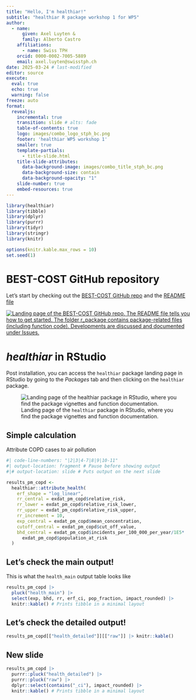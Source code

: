 ```yaml
---
title: "Hello, I'm healthiar!"
subtitle: "healthiar R package workshop 1 for WP5"
author:
  - name:
      given: Axel Luyten &
      family: Alberto Castro
    affiliations:
      - name: Swiss TPH
    orcid: 0000-0002-7005-5889
    email: axel.luyten@swisstph.ch
date: 2025-03-24 # last-modified
editor: source
execute: 
  eval: true
  echo: true
  warning: false
freeze: auto
format:
  revealjs:
    incremental: true
    transition: slide # alts: fade
    table-of-contents: true
    logo: images/combo_logo_stph_bc.png
    footer: 'healthiar WP5 workshop 1'
    smaller: true
    template-partials:
      - title-slide.html
    title-slide-attributes:
      data-background-image: images/combo_title_stph_bc.png
      data-background-size: contain
      data-background-opacity: "1"
    slide-number: true
    embed-resources: true
---
```


```r
library(healthiar)
library(tibble)
library(dplyr)
library(purrr)
library(tidyr)
library(stringr)
library(knitr)

options(knitr.kable.max_rows = 10)
set.seed(1)
```

# BEST-COST GitHub repository

Let's start by checking out the [BEST-COST GitHub repo](https://github.com/best-cost/best-cost_WPs) and the [README file](https://github.com/best-cost/best-cost_WPs/tree/master?tab=readme-ov-file#readme)

[![Landing page of the BEST-COST GitHub repo. The *README* file tells you how to get started. The folder *r_package* contains package-related files (including function code). Developments are discussed and documented under *Issues*.](images/bc_github_repo.png)](https://github.com/best-cost/best-cost_WPs)

# *healthiar* in RStudio

Post installation, you can access the `healthiar` package landing page in RStudio by going to the *Packages* tab and then clicking on the `healthiar` package.

![Landing page of the `healthiar` package in RStudio, where you find the package vignettes and function documentation.](images/healthiar_package_landing_page.png)

## Simple calculation

Attribute COPD cases to air pollution

```r
#| code-line-numbers: "|2|3|4-7|8|9|10-11"
#| output-location: fragment # Pause before showing output
#|# output-location: slide # Puts output on the next slide

results_pm_copd <-
  healthiar::attribute_health(
    erf_shape = "log_linear",
    rr_central = exdat_pm_copd$relative_risk, 
    rr_lower = exdat_pm_copd$relative_risk_lower,
    rr_upper = exdat_pm_copd$relative_risk_upper,
    rr_increment = 10, 
    exp_central = exdat_pm_copd$mean_concentration,
    cutoff_central = exdat_pm_copd$cut_off_value,
    bhd_central = exdat_pm_copd$incidents_per_100_000_per_year/1E5*
      exdat_pm_copd$population_at_risk
  ) 
```

## Let's check the main output!

This is what the `health_main` output table looks like

```r
results_pm_copd |> 
  pluck("health_main") |>
  select(exp, bhd, rr, erf_ci, pop_fraction, impact_rounded) |> 
  knitr::kable() # Prints tibble in a minimal layout
```

## Let's check the detailed output!

```r
results_pm_copd[["health_detailed"]][["raw"]] |> knitr::kable()
```

## New slide

```r
results_pm_copd |> 
  purrr::pluck("health_detailed") |>
  purrr::pluck("raw") |> 
  dplyr::select(contains("_ci"), impact_rounded) |> 
  knitr::kable() # Prints tibble in a minimal layout
```
